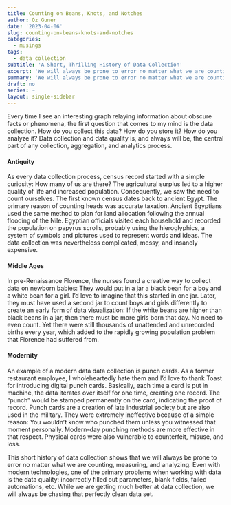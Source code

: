 ```yaml
---
title: Counting on Beans, Knots, and Notches
author: Oz Guner
date: '2023-04-06'
slug: counting-on-beans-knots-and-notches
categories:
  - musings
tags: 
  - data collection
subtitle: 'A Short, Thrilling History of Data Collection'
excerpt: 'We will always be prone to error no matter what we are counting, measuring, and analyzing. While we are getting much better at data collection, we will always be chasing that perfectly clean data set.'
summary: 'We will always be prone to error no matter what we are counting, measuring, and analyzing. While we are getting much better at data collection, we will always be chasing that perfectly clean data set.'
draft: no
series: ~
layout: single-sidebar
---
```


Every time I see an interesting graph relaying information about obscure facts or phenomena, the first question that comes to my mind is the data collection. How do you collect this data? How do you store it? How do you analyze it? Data collection and data quality is, and always will be, the central part of any collection, aggregation, and analytics process. 

#### Antiquity 
As every data collection process, census record started with a simple curiosity: How many of us are there? The agricultural surplus led to a higher quality of life and increased population. Consequently, we saw the need to count ourselves. The first known census dates back to ancient Egypt. The primary reason of counting heads was accurate taxation. Ancient Egyptians used the same method to plan for land allocation following the annual flooding of the Nile. Egyptian officials visited each household and recorded the population on papyrus scrolls, probably using the hieroglyphics, a system of symbols and pictures used to represent words and ideas. The data collection was nevertheless complicated, messy, and insanely expensive.

#### Middle Ages
In pre-Renaissance Florence, the nurses found a creative way to collect data on newborn babies: They would put in a jar a black bean for a boy and a white bean for a girl. I'd love to imagine that this started in one jar. Later, they must have used a second jar to count boys and girls differently to create an early form of data visualization: If the white beans are higher than black beans in a jar, then there must be more girls born that day. No need to even count. Yet there were still thousands of unattended and unrecorded births every year, which added to the rapidly growing population problem that Florence had suffered from. 

#### Modernity
An example of a modern data data collection is punch cards. As a former restaurant employee, I wholeheartedly hate them and I'd love to thank Toast for introducing digital punch cards. Basically, each time a card is put in machine, the data iterates over itself for one time, creating one record. The "punch" would be stamped permanently on the card, indicating the proof of record. Punch cards are a creation of late industrial society but are also used in the military. They were extremely ineffective because of a simple reason: You wouldn't know who punched them unless you witnessed that moment personally. Modern-day punching methods are more effective in that respect. Physical cards were also vulnerable to counterfeit, misuse, and loss. 

This short history of data collection shows that we will always be prone to error no matter what we are counting, measuring, and analyzing. Even with modern technologies, one of the primary problems when working with data is the data quality: incorrectly filled out parameters, blank fields, failed automations, etc. While we are getting much better at data collection, we will always be chasing that perfectly clean data set.




